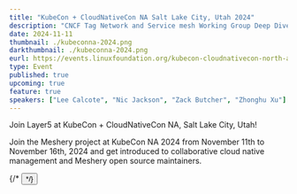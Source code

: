 ```yaml
---
title: "KubeCon + CloudNativeCon NA Salt Lake City, Utah 2024"
description: "CNCF Tag Network and Service mesh Working Group Deep Dive"
date: 2024-11-11
thumbnail: ./kubeconna-2024.png
darkthumbnail: ./kubeconna-2024.png
eurl: https://events.linuxfoundation.org/kubecon-cloudnativecon-north-america/
type: Event
published: true
upcoming: true
feature: true
speakers: ["Lee Calcote", "Nic Jackson", "Zack Butcher", "Zhonghu Xu"]
---
```



Join Layer5 at KubeCon + CloudNativeCon NA, Salt Lake City, Utah!

<p>
  Join the Meshery project at KubeCon NA 2024 from November 11th to November 16th, 2024 and get
  introduced to collaborative cloud native management and Meshery open source maintainers.
</p>
{/* 
<Button secondary title="KubeCon EU 2024 CNCF TAG Network Slide" url="/cncf-tag-network/KubeCon-EU-2024-CNCF-TAG-Network.pdf" external={ true } /> */}
